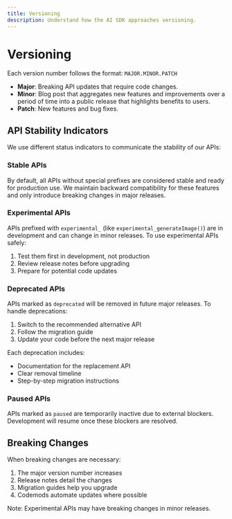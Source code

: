 ```yaml
---
title: Versioning
description: Understand how the AI SDK approaches versioning.
---
```


# Versioning

Each version number follows the format: `MAJOR.MINOR.PATCH`

- **Major**: Breaking API updates that require code changes.
- **Minor**: Blog post that aggregates new features and improvements over a period of time into a public release that highlights benefits to users.
- **Patch**: New features and bug fixes.

## API Stability Indicators

We use different status indicators to communicate the stability of our APIs:

### Stable APIs

By default, all APIs without special prefixes are considered stable and ready for production use. We maintain backward compatibility for these features and only introduce breaking changes in major releases.

### Experimental APIs

APIs prefixed with `experimental_` (like `experimental_generateImage()`) are in development and can change in minor releases. To use experimental APIs safely:

1. Test them first in development, not production
2. Review release notes before upgrading
3. Prepare for potential code updates

### Deprecated APIs

APIs marked as `deprecated` will be removed in future major releases. To handle deprecations:

1. Switch to the recommended alternative API
2. Follow the migration guide
3. Update your code before the next major release

Each deprecation includes:

- Documentation for the replacement API
- Clear removal timeline
- Step-by-step migration instructions

### Paused APIs

APIs marked as `paused` are temporarily inactive due to external blockers. Development will resume once these blockers are resolved.

## Breaking Changes

When breaking changes are necessary:

1. The major version number increases
2. Release notes detail the changes
3. Migration guides help you upgrade
4. Codemods automate updates where possible

Note: Experimental APIs may have breaking changes in minor releases.
